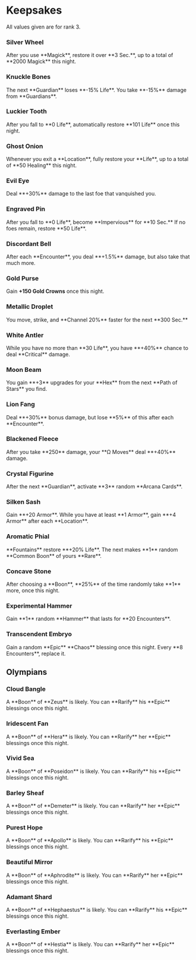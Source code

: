 
# Keepsakes

<Callout>All values given are for rank 3.</Callout>

### <TextHighlight type="epic">Silver Wheel</TextHighlight>

<Boon flavor='From Hecate'>
  After you use **Magick**, restore it over **3 Sec.**, up to a total of **2000
  Magick** this night.
</Boon>

### <TextHighlight type="epic">Knuckle Bones</TextHighlight>

<Boon flavor='From Odysseus'>
  The next **Guardian** loses **-15% Life**. You take **-15%** damage from
  **Guardians**.
</Boon>

### <TextHighlight type="epic">Luckier Tooth</TextHighlight>

<Boon flavor='From Schelemeus'>
  After you fall to **0 Life**, automatically restore **101 Life** once this
  night.
</Boon>

### <TextHighlight>Ghost Onion</TextHighlight>

<Boon flavor='From Dora'>
  Whenever you exit a **Location**, fully restore your **Life**, up to a total
  of **50 Healing** this night.
</Boon>

### <TextHighlight type="epic">Evil Eye</TextHighlight>

<Boon flavor='From Nemesis'>
  Deal **+30%** damage to the last foe that vanquished you.
</Boon>

### <TextHighlight type="epic">Engraved Pin</TextHighlight>

<Boon flavor='From Moros'>
  After you fall to **0 Life**, become **Impervious** for **10 Sec.** If no foes
  remain, restore **50 Life**.
</Boon>

### <TextHighlight type="epic">Discordant Bell</TextHighlight>

<Boon flavor='From Eris'>
  After each **Encounter**, you deal **+1.5%** damage, but also take that much
  more.
</Boon>

### <TextHighlight type="epic">Gold Purse</TextHighlight>

<Boon flavor='From Charon'>Gain **+150 Gold Crowns** once this night.</Boon>

### <TextHighlight type="epic">Metallic Droplet</TextHighlight>

<Boon flavor='From Hermes'>
  You move, strike, and **Channel 20%** faster for the next **300 Sec.**
</Boon>

### <TextHighlight type="epic">White Antler</TextHighlight>

<Boon flavor='From Artemis'>
  While you have no more than **30 Life**, you have **+40%** chance to deal
  **Critical** damage.
</Boon>

### <TextHighlight type="epic">Moon Beam</TextHighlight>

<Boon flavor='From Selene'>
  You gain **+3** upgrades for your **Hex** from the next **Path of Stars** you
  find.
</Boon>

### <TextHighlight>Lion Fang</TextHighlight>

<Boon flavor='From Heracles'>
  Deal **+30%** bonus damage, but lose **5%** of this after each **Encounter**.
</Boon>

### <TextHighlight type="epic">Blackened Fleece</TextHighlight>

<Boon flavor='From Medea'>
  After you take **250** damage, your **Ω Moves** deal **+40%** damage.
</Boon>

### <TextHighlight type="epic">Crystal Figurine</TextHighlight>

<Boon flavor='From Circe'>
  After the next **Guardian**, activate **3** random **Arcana Cards**.
</Boon>

### <TextHighlight>Silken Sash</TextHighlight>

<Boon flavor='From Arachne'>
  Gain **+20 Armor**. While you have at least **1 Armor**, gain **+4 Armor**
  after each **Location**.
</Boon>

### <TextHighlight>Aromatic Phial</TextHighlight>

<Boon flavor='From Narcissus'>
  **Fountains** restore **+20% Life**. The next makes **1** random **Common
  Boon** of yours <TextHighlight type='rare'>**Rare**</TextHighlight>.
</Boon>

### <TextHighlight>Concave Stone</TextHighlight>

<Boon flavor='From Echo'>
  After choosing a **Boon**, **25%** of the time randomly take **1** more, once
  this night.
</Boon>

### <TextHighlight type="epic">Experimental Hammer</TextHighlight>

<Boon flavor='From Icarus'>
  Gain **1** random **Hammer** that lasts for **20 Encounters**.
</Boon>

### <TextHighlight type="epic">Transcendent Embryo</TextHighlight>

<Boon flavor='From Primordial Chaos'>
  Gain a random <TextHighlight type='epic'>**Epic**</TextHighlight> **Chaos**
  blessing once this night. Every **8 Encounters**, replace it.
</Boon>

## Olympians

### <TextHighlight type="epic">Cloud Bangle</TextHighlight>

<Boon flavor='From Zeus'>
  A **Boon** of **Zeus** is likely. You can **Rarify** his
  <TextHighlight type='epic'>**Epic**</TextHighlight> blessings once this night.
</Boon>

### <TextHighlight type="epic">Iridescent Fan</TextHighlight>

<Boon flavor='From Hera'>
  A **Boon** of **Hera** is likely. You can **Rarify** her
  <TextHighlight type='epic'>**Epic**</TextHighlight> blessings once this night.
</Boon>

### <TextHighlight type="epic">Vivid Sea</TextHighlight>

<Boon flavor='From Poseidon'>
  A **Boon** of **Poseidon** is likely. You can **Rarify** his
  <TextHighlight type='epic'>**Epic**</TextHighlight> blessings once this night.
</Boon>

### <TextHighlight type="epic">Barley Sheaf</TextHighlight>

<Boon flavor='From Demeter'>
  A **Boon** of **Demeter** is likely. You can **Rarify** her
  <TextHighlight type='epic'>**Epic**</TextHighlight> blessings once this night.
</Boon>

### <TextHighlight type="epic">Purest Hope</TextHighlight>

<Boon flavor='From Apollo'>
  A **Boon** of **Apollo** is likely. You can **Rarify** his
  <TextHighlight type='epic'>**Epic**</TextHighlight> blessings once this night.
</Boon>

### <TextHighlight type="epic">Beautiful Mirror</TextHighlight>

<Boon flavor='From Aphrodite'>
  A **Boon** of **Aphrodite** is likely. You can **Rarify** her
  <TextHighlight type='epic'>**Epic**</TextHighlight> blessings once this night.
</Boon>

### <TextHighlight type="epic">Adamant Shard</TextHighlight>

<Boon flavor='From Hephaestus'>
  A **Boon** of **Hephaestus** is likely. You can **Rarify** his
  <TextHighlight type='epic'>**Epic**</TextHighlight> blessings once this night.
</Boon>

### <TextHighlight type="epic">Everlasting Ember</TextHighlight>

<Boon flavor='From Hestia'>
  A **Boon** of **Hestia** is likely. You can **Rarify** her
  <TextHighlight type='epic'>**Epic**</TextHighlight> blessings once this night.
</Boon>
